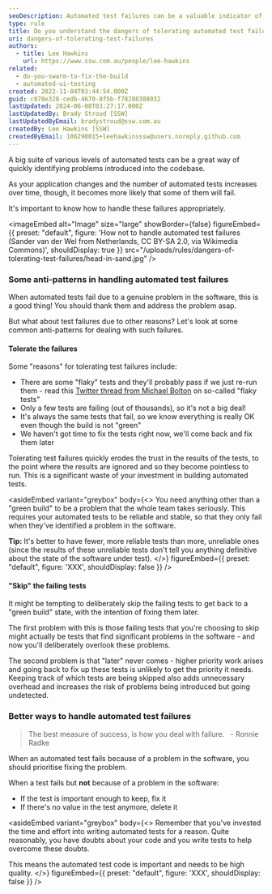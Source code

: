 ```yaml
---
seoDescription: Automated test failures can be a valuable indicator of problems in your codebase, but tolerating them or skipping them can lead to wasted investment and ignored results.
type: rule
title: Do you understand the dangers of tolerating automated test failures?
uri: dangers-of-tolerating-test-failures
authors:
  - title: Lee Hawkins
    url: https://www.ssw.com.au/people/lee-hawkins
related:
  - do-you-swarm-to-fix-the-build
  - automated-ui-testing
created: 2022-11-04T03:44:54.000Z
guid: c078e328-cedb-4670-8f5b-f78288388032
lastUpdated: 2024-06-08T03:27:17.000Z
lastUpdatedBy: Brady Stroud [SSW]
lastUpdatedByEmail: bradystroud@ssw.com.au
createdBy: Lee Hawkins [SSW]
createdByEmail: 106290015+leehawkinsssw@users.noreply.github.com
---
```


A big suite of various levels of automated tests can be a great way of quickly identifying problems introduced into the codebase.

As your application changes and the number of automated tests increases over time, though, it becomes more likely that some of them will fail.

It's important to know how to handle these failures appropriately.

<imageEmbed
  alt="Image"
  size="large"
  showBorder={false}
  figureEmbed={{
    preset: "default",
    figure: 'How not to handle automated test failures (Sander van der Wel from Netherlands, CC BY-SA 2.0, via Wikimedia Commons)',
    shouldDisplay: true
  }}
  src="/uploads/rules/dangers-of-tolerating-test-failures/head-in-sand.jpg"
/>

### Some anti-patterns in handling automated test failures

When automated tests fail due to a genuine problem in the software, this is a good thing! You should thank them and address the problem asap.

But what about test failures due to other reasons? Let's look at some common anti-patterns for dealing with such failures.

#### Tolerate the failures

Some "reasons" for tolerating test failures include:

- There are some "flaky" tests and they'll probably pass if we just re-run them - read this [Twitter thread from Michael Bolton](https://twitter.com/michaelbolton/status/1363873246467284998?s=20&t=MDk03REH9QoO2i3Dmtzrcg) on so-called "flaky tests"
- Only a few tests are failing (out of thousands), so it's not a big deal!
- It's always the same tests that fail, so we know everything is really OK even though the build is not "green"
- We haven't got time to fix the tests right now, we'll come back and fix them later

Tolerating test failures quickly erodes the trust in the results of the tests, to the point where the results are ignored and so they become pointless to run. This is a significant waste of your investment in building automated tests.

<asideEmbed
  variant="greybox"
  body={<>
    You need anything other than a "green build" to be a problem that the whole team takes seriously. This requires your automated tests to be reliable and stable, so that they only fail when they've identified a problem in the software.

**Tip:** It's better to have fewer, more reliable tests than more, unreliable ones (since the results of these unreliable tests don't tell you anything definitive about the state of the software under test).
  </>}
  figureEmbed={{
    preset: "default",
    figure: 'XXX',
    shouldDisplay: false
  }}
/>

#### "Skip" the failing tests

It might be tempting to deliberately skip the failing tests to get back to a "green build" state, with the intention of fixing them later.

The first problem with this is those failing tests that you're choosing to skip might actually be tests that find significant problems in the software - and now you'll deliberately overlook these problems.

The second problem is that "later" never comes - higher priority work arises and going back to fix up these tests is unlikely to get the priority it needs. Keeping track of which tests are being skipped also adds unnecessary overhead and increases the risk of problems being introduced but going undetected.

### Better ways to handle automated test failures

> The best measure of success, is how you deal with failure.
> &nbsp; - Ronnie Radke

When an automated test fails because of a problem in the software, you should prioritise fixing the problem.

When a test fails but **not** because of a problem in the software:

- If the test is important enough to keep, fix it
- If there's no value in the test anymore, delete it

<asideEmbed
  variant="greybox"
  body={<>
    Remember that you've invested the time and effort into writing automated tests for a reason. Quite reasonably, you have doubts about your code and you write tests to help overcome these doubts.

This means the automated test code is important and needs to be high quality.
  </>}
  figureEmbed={{
    preset: "default",
    figure: 'XXX',
    shouldDisplay: false
  }}
/>
